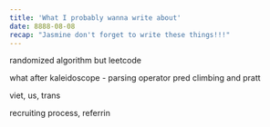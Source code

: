 ```yaml
---
title: 'What I probably wanna write about'
date: 8888-08-08
recap: "Jasmine don't forget to write these things!!!"
---
```


randomized algorithm but leetcode

what after kaleidoscope - parsing operator pred climbing and pratt

viet, us, trans

recruiting process, referrin

